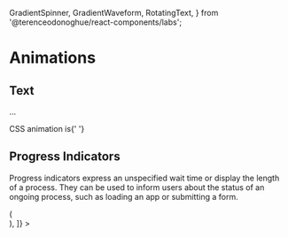 
  GradientSpinner,
  GradientWaveform,
  RotatingText,
} from '@terenceodonoghue/react-components/labs';

<Meta title="Components/Labs/Animations" />

# Animations

## Text

...

<Canvas>
  <Story name="Text">
    <p style={{ fontSize: '36px', fontWeight: 'bold' }}>
      CSS animation is{' '}
      <RotatingText
        words={[
          { content: 'awesome.', color: '#e74c3c' },
          { content: 'beautiful.', color: '#8e44ad' },
          { content: 'creative.', color: '#3498db' },
          { content: 'fabulous.', color: '#2ecc71' },
          { content: 'interesting.', color: '#f1c40f' },
        ]}
      />
    </p>
  </Story>
</Canvas>

## Progress Indicators

Progress indicators express an unspecified wait time or display the length of a process. They can be used to inform users about the status of an ongoing process, such as loading an app or submitting a form.

<Canvas>
  <Story
    name="ProgressIndicators"
    decorators={[
      (Story) => (
        <div
          style={{
            display: 'flex',
            justifyContent: 'center',
            gap: 92,
            margin: '72px 0',
          }}
        >
          <Story />
        </div>
      ),
    ]}
  >
    <GradientSpinner />
    <GradientWaveform />
  </Story>
</Canvas>
